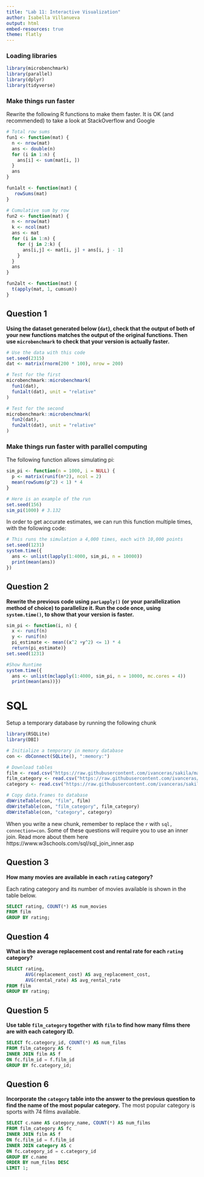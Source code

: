 ```yaml
---
title: "Lab 11: Interactive Visualization"
author: Isabella Villanueva 
output: html
embed-resources: true
theme: flatly 
---
```

### Loading libraries 

```r
library(microbenchmark)
library(parallel)
library(dplyr)
library(tidyverse)
```

### Make things run faster
Rewrite the following R functions to make them faster. It is OK (and recommended) to take a look at StackOverflow and Google

```r
# Total row sums
fun1 <- function(mat) {
  n <- nrow(mat)
  ans <- double(n) 
  for (i in 1:n) {
    ans[i] <- sum(mat[i, ])
  }
  ans
}

fun1alt <- function(mat) {
   rowSums(mat)
}

# Cumulative sum by row
fun2 <- function(mat) {
  n <- nrow(mat)
  k <- ncol(mat)
  ans <- mat
  for (i in 1:n) {
    for (j in 2:k) {
      ans[i,j] <- mat[i, j] + ans[i, j - 1]
    }
  }
  ans
}

fun2alt <- function(mat) {
  t(apply(mat, 1, cumsum))
}
```

## Question 1
**Using the dataset generated below (`dat`), check that the output of both of your new functions matches the output of the original functions. Then use `microbenchmark` to check that your version is actually faster.**

```r
# Use the data with this code
set.seed(2315)
dat <- matrix(rnorm(200 * 100), nrow = 200)

# Test for the first
microbenchmark::microbenchmark(
  fun1(dat),
  fun1alt(dat), unit = "relative"
)

# Test for the second
microbenchmark::microbenchmark(
  fun2(dat),
  fun2alt(dat), unit = "relative"
)
```


### Make things run faster with parallel computing

The following function allows simulating pi:

```r
sim_pi <- function(n = 1000, i = NULL) {
  p <- matrix(runif(n*2), ncol = 2)
  mean(rowSums(p^2) < 1) * 4
}

# Here is an example of the run
set.seed(156)
sim_pi(1000) # 3.132
```

In order to get accurate estimates, we can run this function multiple times, with the following code:

```r
# This runs the simulation a 4,000 times, each with 10,000 points
set.seed(1231)
system.time({
  ans <- unlist(lapply(1:4000, sim_pi, n = 10000))
  print(mean(ans))
})
```

## Question 2
**Rewrite the previous code using `parLapply()` (or your parallelization method of choice) to parallelize it. Run the code once, using `system.time()`, to show that your version is faster.**

```r
sim_pi <- function(i, n) {
  x <- runif(n)
  y <- runif(n)
  pi_estimate <- mean((x^2 +y^2) <= 1) * 4
  return(pi_estimate)}
set.seed(1231)

#Show Runtime
system.time({
  ans <- unlist(mclapply(1:4000, sim_pi, n = 10000, mc.cores = 4))
  print(mean(ans))})
```

# SQL
Setup a temporary database by running the following chunk
```r
library(RSQLite)
library(DBI)

# Initialize a temporary in memory database
con <- dbConnect(SQLite(), ":memory:")

# Download tables
film <- read.csv("https://raw.githubusercontent.com/ivanceras/sakila/master/csv-sakila-db/film.csv")
film_category <- read.csv("https://raw.githubusercontent.com/ivanceras/sakila/master/csv-sakila-db/film_category.csv")
category <- read.csv("https://raw.githubusercontent.com/ivanceras/sakila/master/csv-sakila-db/category.csv")

# Copy data.frames to database
dbWriteTable(con, "film", film)
dbWriteTable(con, "film_category", film_category)
dbWriteTable(con, "category", category)
```

When you write a new chunk, remember to replace the `r` with `sql, connection=con`. Some of these questions will require you to use an inner join. Read more about them here https://www.w3schools.com/sql/sql_join_inner.asp

## Question 3
**How many movies are available in each `rating` category?**

Each rating category and its number of movies available is shown in the table below. 
```sql
SELECT rating, COUNT(*) AS num_movies
FROM film
GROUP BY rating;
```

## Question 4
**What is the average replacement cost and rental rate for each `rating` category?**
```sql
SELECT rating, 
       AVG(replacement_cost) AS avg_replacement_cost, 
       AVG(rental_rate) AS avg_rental_rate
FROM film
GROUP BY rating;
```
## Question 5
**Use table `film_category` together with `film` to find how many films there are with each category ID.**
```sql
SELECT fc.category_id, COUNT(*) AS num_films
FROM film_category AS fc
INNER JOIN film AS f
ON fc.film_id = f.film_id
GROUP BY fc.category_id;
```
## Question 6
**Incorporate the `category` table into the answer to the previous question to find the name of the most popular category.**
The most popular category is sports with 74 films available. 
```sql
SELECT c.name AS category_name, COUNT(*) AS num_films
FROM film_category AS fc
INNER JOIN film AS f
ON fc.film_id = f.film_id
INNER JOIN category AS c
ON fc.category_id = c.category_id
GROUP BY c.name
ORDER BY num_films DESC
LIMIT 1;
```